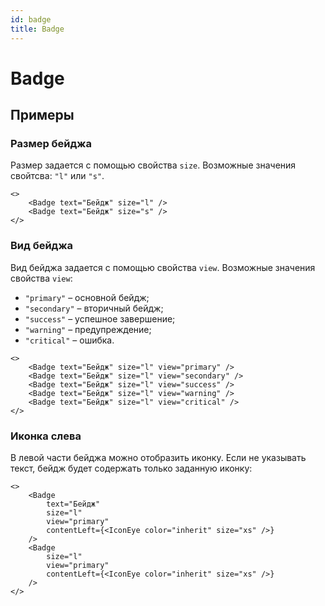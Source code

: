 ```yaml
---
id: badge
title: Badge
---
```



# Badge
<Description name="Badge" />
<PropsTable name="Badge" />

<CodeSandbox  />

<!-- 
<iframe src="https://codesandbox.io/embed/plasma-switch-forked-snlhh?fontsize=14&hidenavigation=1&theme=dark"
     style="width:100%; height:500px; border:0; border-radius: 4px; overflow:hidden;"
     title="Plasma Switch (forked)"
     allow="accelerometer; ambient-light-sensor; camera; encrypted-media; geolocation; gyroscope; hid; microphone; midi; payment; usb; vr; xr-spatial-tracking"
     sandbox="allow-forms allow-modals allow-popups allow-presentation allow-same-origin allow-scripts"
></iframe> -->


## Примеры

### Размер бейджа
Размер задается с помощью свойства `size`. Возможные значения свойтсва: `"l"` или `"s"`.

```tsx live
<>
    <Badge text="Бейдж" size="l" />
    <Badge text="Бейдж" size="s" />
</>

```
### Вид бейджа
Вид бейджа задается с помощью свойства `view`. Возможные значения свойства `view`:

+ `"primary"` – основной бейдж;
+ `"secondary"` – вторичный бейдж;
+ `"success"` – успешное завершение;
+ `"warning"` – предупреждение;
+ `"critical"` – ошибка.

```tsx live
<>
    <Badge text="Бейдж" size="l" view="primary" />
    <Badge text="Бейдж" size="l" view="secondary" />
    <Badge text="Бейдж" size="l" view="success" />
    <Badge text="Бейдж" size="l" view="warning" />
    <Badge text="Бейдж" size="l" view="critical" />
</>
```

### Иконка слева
В левой части бейджа можно отобразить иконку.
Если не указывать текст, бейдж будет содержать только заданную иконку:

```tsx live
<>
    <Badge
        text="Бейдж"
        size="l"
        view="primary"
        contentLeft={<IconEye color="inherit" size="xs" />}
    />
    <Badge
        size="l"
        view="primary"
        contentLeft={<IconEye color="inherit" size="xs" />}
    />
</>
```
